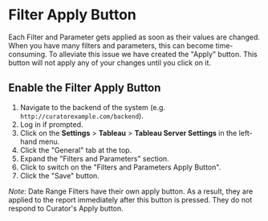 # Filter Apply Button

Each Filter and Parameter gets applied as soon as their values are changed. When you have many filters and parameters,
this can become time-consuming. To alleviate this issue we have created the "Apply" button. This button will not apply
any of your changes until you click on it.

## Enable the Filter Apply Button

1. Navigate to the backend of the system (e.g. `http://curatorexample.com/backend`).
2. Log in if prompted.
3. Click on the **Settings** > **Tableau** > **Tableau Server Settings** in the left-hand menu.
4. Click the "General" tab at the top.
5. Expand the "Filters and Parameters" section.
6. Click to switch on the "Filters and Parameters Apply Button".
7. Click the "Save" button.

*Note*: Date Range Filters have their own apply button. As a result, they are applied
 to the report immediately after this button is pressed. They do not respond to Curator's
 Apply button.
